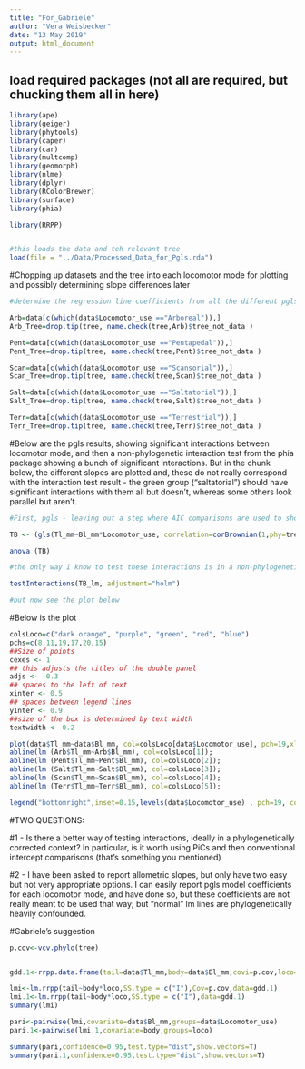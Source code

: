 ```yaml
---
title: "For_Gabriele"
author: "Vera Weisbecker"
date: "13 May 2019"
output: html_document
---
```


## load required packages (not all are required, but chucking them all in here)

```r
library(ape)
library(geiger)
library(phytools)
library(caper)
library(car)
library(multcomp)
library(geomorph)
library(nlme)
library(dplyr)
library(RColorBrewer)
library(surface)
library(phia)

library(RRPP)


#this loads the data and teh relevant tree
load(file = "../Data/Processed_Data_for_Pgls.rda")


```


#Chopping up datasets and the tree into each locomotor mode for plotting and possibly determining slope differences later

```r

#determine the regression line coefficients from all the different pgls analyses conducted above, with separate lines whfor the locomotor modes. 

Arb=data[c(which(data$Locomotor_use =="Arboreal")),]
Arb_Tree=drop.tip(tree, name.check(tree,Arb)$tree_not_data )

Pent=data[c(which(data$Locomotor_use =="Pentapedal")),]
Pent_Tree=drop.tip(tree, name.check(tree,Pent)$tree_not_data )

Scan=data[c(which(data$Locomotor_use =="Scansorial")),]
Scan_Tree=drop.tip(tree, name.check(tree,Scan)$tree_not_data )

Salt=data[c(which(data$Locomotor_use =="Saltatorial")),]
Salt_Tree=drop.tip(tree, name.check(tree,Salt)$tree_not_data )

Terr=data[c(which(data$Locomotor_use =="Terrestrial")),]
Terr_Tree=drop.tip(tree, name.check(tree,Terr)$tree_not_data )


```


#Below are the pgls results, showing significant interactions between locomotor mode, and then a non-phylogenetic interaction test from the phia package showing a bunch of significant interactions. But in the chunk below, the different slopes are plotted and, these do not really correspond with the interaction test result - the green group ("saltatorial") should have significant interactions with them all but doesn't, whereas some others look parallel but aren't. 

```r
#First, pgls - leaving out a step where AIC comparisons are used to show that corBrownian works best; with significant interactions between locomotor modes

TB <- (gls(Tl_mm~Bl_mm*Locomotor_use, correlation=corBrownian(1,phy=tree), data=data))

anova (TB)

#the only way I know to test these interactions is in a non-phylogenetic context, in this case using the phia package

testInteractions(TB_lm, adjustment="holm")

#but now see the plot below

```

#Below is the plot 

```r

colsLoco=c("dark orange", "purple", "green", "red", "blue")
pchs=c(8,11,19,17,20,15)
##Size of points
cexes <- 1
## this adjusts the titles of the double panel
adjs <- -0.3
## spaces to the left of text
xinter <- 0.5
## spaces between legend lines
yInter <- 0.9
##size of the box is determined by text width
textwidth <- 0.2

plot(data$Tl_mm~data$Bl_mm, col=colsLoco[data$Locomotor_use], pch=19,xlab="log Body length (mm)", ylab="log Tail length",asp=1 ,bty="L");
abline(lm (Arb$Tl_mm~Arb$Bl_mm), col=colsLoco[1]);
abline(lm (Pent$Tl_mm~Pent$Bl_mm), col=colsLoco[2]);
abline(lm (Salt$Tl_mm~Salt$Bl_mm), col=colsLoco[3]);
abline(lm (Scan$Tl_mm~Scan$Bl_mm), col=colsLoco[4]);
abline(lm (Terr$Tl_mm~Terr$Bl_mm), col=colsLoco[5]);

legend("bottomright",inset=0.15,levels(data$Locomotor_use) , pch=19, col=colsLoco, cex=cexes, x.intersp = xinter, y.intersp = yInter+0.1, text.width = textwidth, bty="n")

```

#TWO QUESTIONS:

#1 - Is there a better way of testing interactions, ideally in a phylogenetically corrected context? In particular, is it worth using PiCs and then conventional intercept comparisons (that's something you mentioned)

#2 - I have been asked to report allometric slopes, but only have two easy but not very appropriate options. I can easily report pgls model coefficients for each locomotor mode, and have done so, but these coefficients are not really meant to be used that way; but "normal" lm lines are phylogenetically heavily confounded.

#Gabriele's suggestion

```r
p.cov<-vcv.phylo(tree)


gdd.1<-rrpp.data.frame(tail=data$Tl_mm,body=data$Bl_mm,covi=p.cov,loco=data$Locomotor_use)

lmi<-lm.rrpp(tail~body*loco,SS.type = c("I"),Cov=p.cov,data=gdd.1)
lmi.1<-lm.rrpp(tail~body*loco,SS.type = c("I"),data=gdd.1)
summary(lmi)

pari<-pairwise(lmi,covariate=data$Bl_mm,groups=data$Locomotor_use)
pari.1<-pairwise(lmi.1,covariate=body,groups=loco)

summary(pari,confidence=0.95,test.type="dist",show.vectors=T)
summary(pari.1,confidence=0.95,test.type="dist",show.vectors=T)


```